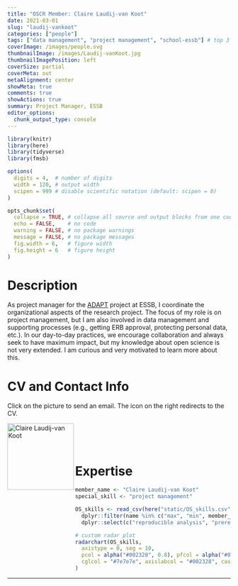 ```yaml
---
title: "OSCR Member: Claire Laudij-van Koot"
date: 2021-03-01
slug: "laudij-vankoot"
categories: ["people"]
tags: ["data management", "project management", "school-essb"] # top 3 categories + unique + school
coverImage: /images/people.svg
thumbnailImage: /images/Laudij-vanKoot.jpg
thumbnailImagePosition: left
coverSize: partial
coverMeta: out
metaAlignment: center
showMeta: true
comments: true
showActions: true
summary: Project Manager, ESSB
editor_options: 
  chunk_output_type: console
---
```


```r

library(knitr)
library(here)
library(tidyverse)
library(fmsb)

options(
  digits = 4,  # number of digits
  width = 120, # output width
  scipen = 999 # disable scientific notation (default: scipen = 0)
)

opts_chunk$set(
  collapse = TRUE, # collapse all source and output blocks from one code chunk into a single block
  echo = FALSE,    # no code
  warning = FALSE, # no package warnings
  message = FALSE, # no package messages
  fig.width = 6,   # figure width
  fig.height = 6   # figure height
)

```

# Description

As project manager for the [ADAPT](https://projectadapt.nl/) project at ESSB, I coordinate the organizational aspects of the research project. The focus of my role is on project management, but I am also involved in data management and supporting processes (e.g., getting ERB approval, protecting personal data, etc.). In our day-to-day practices, we encourage collaboration and always seek to have maximum impact, but my knowledge about open science is not very extended. I am curious and very motivated to learn more about this.
 
# CV and Contact Info

Click on the picture to send an email. The icon on the right redirects to the CV.

<!-- EMAIL -->
<p>
  <a href="mailto:laudij@essb.eur.nl">
  <img border="0" alt="Claire Laudij-van Koot" src="/images/Laudij-vanKoot.jpg" width="150" height="150" align="left">
  </a>
</p>

<!-- CV -->
<p align="center">
  <a href="https://www.linkedin.com/in/claire-laudij-van-koot-19789626/" class="fa fa-file fa-2x" style="color:#00B969;">
  </a>
</p>

<BR><BR><BR>

# Expertise

```r

member_name <- "Claire Laudij-van Koot"
special_skill <- "project management"

OS_skills <- read_csv(here("static/OS_skills.csv")) %>%
  dplyr::filter(name %in% c("max", "min", member_name)) %>%
  dplyr::select(c("reproducible analysis", "preregistration", "open access", all_of(special_skill), "data management", "data sharing", "open source software"))

# custom radar plot
radarchart(OS_skills,
  axistype = 0, seg = 10,
  pcol = alpha("#002328", 0.8), pfcol = alpha("#00B969", 0.6), plwd = 4, centerzero = TRUE, # polygon
  cglcol = "#7e7e7e", axislabcol = "#002328", caxislabels = seq(0, 10, 2), cglwd = 0.8 # grid
)

```

***


